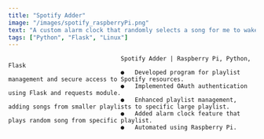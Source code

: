 ---
title: "Spotify Adder"
image: "/images/spotify_raspberryPi.png"
text: "A custom alarm clock that randomly selects a song for me to wake up to every day"
tags: ["Python", "Flask", "Linux"]
---


                                    Spotify Adder | Raspberry Pi, Python, Flask
                                    ●	Developed program for playlist management and secure access to Spotify resources.
                                    ●	Implemented OAuth authentication using Flask and requests module.
                                    ●	Enhanced playlist management, adding songs from smaller playlists to specific large playlist.
                                    ●	Added alarm clock feature that plays random song from specific playlist.
                                    ●	Automated using Raspberry Pi.